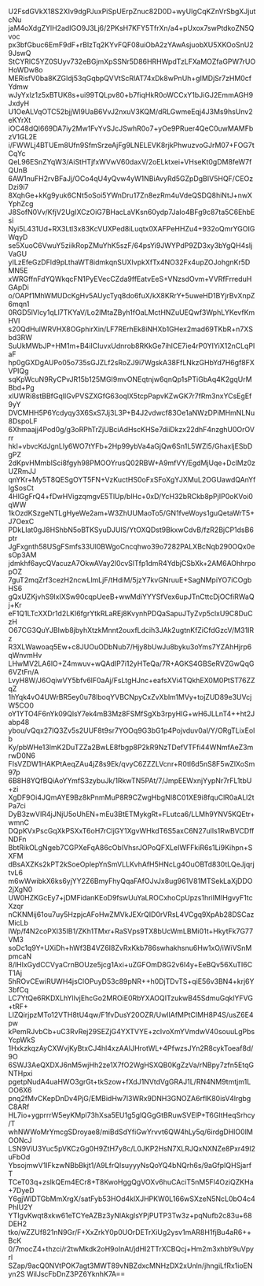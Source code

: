 U2FsdGVkX18S2XIv9dgPJuxPiSpUErpZnuc82D0D+wyUIgCqKZnVrSbgXJjutcNu
jaM4oXdgZYlH2adIGO9J3Lj6/2PKsH7KFY5TfrXn/a4+pUxox7swPtdkoZN5Qvoc
px3bfGbuc6EmF9dF+rBlzTq2KYvFQF08uiObA2zYAwAsjuobXU5XKOoSnU29JswQ
StCYRlC5YZ0SUyv732eBGjmXpSSNr5D86HRHWpdTzLFXaMOZfaGPW7rUOHoWDw8o
MERisfV0ba8KZGldj53qGqbpQVVtScRlAT74xDk8wPnUh+gIMDjSr7zHM0cfYdmw
wJyYxlz1z5xBTUK8s+ui99TQLpv80+b7fiqHkR0oWCCxY1bJiGJ2EmmAGH9JxdyH
U1OeALVqOTC52bjjWl9UaB6VvJ2nxuV3KQM/dRLGwmeEqj4J3Ms9hsUnv2eKYrXt
iOC48dQl669DA7iy2Mw1FvYvSJcJSwhR0o7+yOe9PRuer4QeC0uwMAMFbzV1GL2E
i/FWWLj4BTUEm8Ufn9SfmSrzeAjFg9LNELEVK8rjkPhwuzvoGJrM07+FOG7tCqYc
QeL96ESnZYqW3/AiStHTjfxWVwV60daxV/2oELktxei+VHseKt0gDM8feW7fQUnB
6AW1nuFH2rvBFaJj/OCo4qU4yQvw4yW1NBiAvyRd5GZpDgBIV5HQF/CEOzDzi9i7
8XqhGe+kKg9yuk6CNt5oSoi5YWnDru17Zn8ezRm4uVdeQSDQ8hiNtJ+nwXYphZcg
J8SofN0Vv/KfjV2UgIXCzOiG7BHacLaVKsn60ydp7JaIo4BFg9c87ta5C6EhbEsi
Nyi5L431Ud+RX3Ltl3x83KcVUXPed8iLuqtx0XAFPeHHZu4+932oQmrYGOIGWqyD
se5XuoC6VwuY5ziikRopZMuYhK5szF/64psYi9JWYPdP9ZD3xy3bYgQH4sIjVaGU
yILzEfeGzDFld9pLthaWT8idmkqnSUXIvpkXfTx4NO32Fx4upZOJohgnKr5DMN5E
xWRGffnFdYQWkqcFN1PyEVecCZda9ffEatvEeS+VNzsdOvm+VVRfFrreduHGApDi
o/OAPf1MhWMUDcKgHv5AUycTyq8do6fuX/kX8KRrY+5uweHD1BYjrBvXnpZ6mqn1
0RGD5lVlcy1qLl7TKYaV/Lo2lMtaZByh1fOaLMctHNZuUEQwf3WphLYKevfKmHVI
s20QdHulWRVHX8OGphirXin/LF7RErhEk8iNHXb1GHex2mad69TKbR+n7XSbd3RW
SuUkMWbJP+HM1m+B4iICIuvxUdnrob8RKkGe7ihlCE7ie4rP0YIYiX12nCLqPIaF
hp0gGXDgAUPo05o735sGJZLf2sRoZJ9i7WgskA38FfLNkzGHbYd7H6gf8FXVPIQg
sqKpWcuN9RyCPvJR15b125MGI9mvONEqtnjw6qnQp1sPTiGbAq4K2gqUrMBbd+Pg
xlUWRi8stBBfGqIlGvPVSZXGfG63oqlX5tcpPapvKZwGK7r7fRm3nxYCsEgEf9yY
DVCMHH5P6Ycdyqy3X6SxS7Jj3L3P+B4J2vdwcf83Oe1aNWzDPiMHmNLNu8DspoLF
6Xhmaajj4Pod0g/g3oRPhTrZjUBciAdHscKHSe7diiDkzx22dhF4nzghU0OrOVrr
hkI+vbvcKdJgnLly6WO7tYFb+2Hp99ybVa4aGjQw6Sn1L5WZl5/GhaxljESbDgPZ
2dKpvHMmblSci8fgyh98PMOOYrusQ02RBW+A9mfVY/EgdMjUqe+DclMz0zUZRmJJ
qnYKr+My5T8QESgOYT5FN+VzKuctHS0oFxSFoXgYJXMuL2OGUawdQAnYfIgSosCt
4HlGgFrQ4+fDwHVigzqmgvE5TlUp/blHc+0xD/YcH32bRCkb8pPjIP0oKVoi0qWW
1kOzdKSzgeNTLgHyeWe2am+W3ZhUUMaoTo5/GN1fveWoys1guQetaWrT5+J7OexC
PDkLIat0gJ8HShbN5oBTKSyuDJUlS/YtOXQDst9BkxwCdvB/fzR2BjCP1dsB6ptr
JgFxgnth58USgFSmfs33Ul0BWgoCncqhwo39o7282PALXBcNqb290OQx0esOp3AM
jdmkhf6aycQVacuzA7OkwAVay2l0cvSlTfp1dmR4YdbjCSbXk+2AM6AOhhrpopOZ
7guT2mqZrf3cezH2ncwLlmLjF/tHdiM/5jzY7kvGNruuE+SagNMpiYO7iCOgbHS6
gQxUZKjvhS9lxIXSw90cqpUeeB+wwMdiYYYSfVex6upJTnCttcDjOCfiRWaQj+Kr
eF1Q1LTcXXDr1d2LKl6fgrYtkRLaREj8KvynhPDQaSapuJTyZvp5clxU9C8DuCzH
O67CG3QuYJBlwb8jbyhXtzkMnnt2ouxfLdcih3JAk2ugtnKfZiCfdGzcV/M31IRz
R3XLWawoaq5Ew+c8JUOuODbNub7/Hjy8bUwJu8byku3oYms7YZAhHjrp6qWnvmHv
LHwMV2LA6lO+Z4mwuv+wQAdIP7i12yHTeQa/7R+AGKS4GBSeRVZGwQqG6VZtFn/A
LvyH8W/J6OqiwVY5bfv6lF0aAj/FsLtgHJnc+eafsXVi4TQkhEX0M0PtST76ZZqZ
1hYqk4vO4UWrBR5ey0u78lboqYVBCNpyCxZvXblm1MVy+tojZUD89e3UVcjW5CO0
oY1YTO4F6nYk09QlsY7ek4mB3Mz8FSMfSgXb3rpyHIG+wH6JLLnT4++ht2Jabp48
ybou/vQqx27IQ3Zv5s2UUF8t9sr7YOOq9G3bG1p4Pojvduv0al/Y/ORgTLixEoIb
Ky/pbWHe13lmK2DuTZZa2BwLE8fbgp8P2kR9NzTDefVTFfi44WNmfAeZ3mrwD0N6
FIsVZDW1HAKPtAeqZAu4jZ8s9Ek/qvyC6ZZZLVcnr+R0tl6d5nS8F5wZlXoSm97p
6B8H8YQfBQiAoYYmfS3zybuJk/1RkwTN5PAt/7/JmpEEWxnjYypNr7rFL1tbU+zi
XgDF9Oi4JQmAYE9Bz8kPnmMuP8R9CZwgHbgNI8C01XE9i8fquClR0aALl2tPa7ci
DyB3zwVIR4jJNjU5oUhEN+mEu3BtETMykgRt+FLutca6/LLMh9YNV5KQEtr+wmnC
DQpKVxPscGqXkPSXxT6oH7rCljGY1XgvWHkdT6S5axC6N27ulls1RwBVCDffNDFn
BbtRikOLgNgeb7CGPXeFqA86cObIVhsrJOPoQFXLeIWFFkiR6s1Li9Kihpn+SXFM
dBsAXZKs2kPT2kSoeOplepYnSmVLLKvhAfH5HNcLg4OuOBTd830tLQeJjqrjtvL6
m6wWwibkX6ks6yjYY2Z6BmyFhyQqaFAfOJvJx8ug961V81MTSekLaXjDDO2jXgN0
UW0HZKGcEy7+jDMFidanKEoD9fswUuYaLROCxhoCpUpzs1hriIMIHgvyF1tcXzqr
nCKNMij61ou7uy5HzpjcAFoHwZMVkJEXrQID0rVRsL4VCgq9XpAb28DSCazMicLb
IWp/f4N2coPXl35IB1/ZKh1TMxr+RaSVps9TX8bUcWmLBMi01t+HkytFk7G77VM3
soDc1q9Y+UXiDh+hWf3B4VZ6I8ZvRxKkb786swhakhsnu6Hw1xO/iWiVSnMpmcaN
8/lHlxGydCCVyaCrnBOUze5jcg1Axi+uZGFOmD8G2v6I4y+EeBQv56XuTI6CT1Aj
5hROvCEwiRUWH4jsClOPuyD53c89pNR++h0DjTDvTS+qiE56v3BN4+krj6Y3bfCq
LC7YtQe6RKDXLhYllvjEhcGo2MROiE0RbYXAOQITzukwB45SdmuGqklYFVG+tRF+
LIZQirjpzMTo12VTH8tU4qw/F1fvDusY20OZR/UwlIAfMPtCIMH8P4S/usZ6E4pw
kPemRJvbCb+uC3RvRej29SEZjG4YXTVYE+zcIvoXmYVmdwV40souuLgPbsYcpWkS
1HxkzkqzAyCXWvjKyBtxCJ4hl4xzAAIJHrotWL+4PfwzsJYn2R8cykToeaf8d/9O
6SWJ3AeQXDXJ6nM5wjHh2ze1X7fO2WgHSXQB0KgZzVa/rNBpy7zfn5EtqGNTHpxi
pgetpNudA4uaHWO3grGt+tkSzow+fXdJ1NVtdVgGRAJ1L/RN4NM9tmtjm1LOO6X6
pnq2fMvCKepDnDv4PjG/EMBidHw7l3WRx9DNH3GNOZA6rflK80isV4lrgbgC8ARf
HL7io+ygprrrW5eyKMpl73hXsa5EU1g5glQGgGtBRuwSVElP+T6GltHeqSrhcy/T
whNWWoMrYmcgSDroyae8/miBdSdYfiGwYrvvt6QW4hLy5q/6irdgDHlO0IMOONcJ
LSN9ViU3Yuc5pVKCzGg0H9ZtH7y8c/L0JKP2HsN7XLRJQxNXNZe8Pxr49I2uFbOd
YbsojmwV1IFkzwNBbBkjt1/A9LfrQIsuyyyNsQoYQ4bNQrh6s/9aGfpIQHSjarfT
TCeT03q+zslkQEm4ECr8+T8KwoHggQgVOXv6huCAciT5nM5Fl4OziQZKHa+7DyeD
Y6gjWIDTGbMmXrgX/satFyb53HOd4klXJHPKW0L166wSXzeN5NcL0bO4c4PhIU2Y
YTIgvKwqt8xkw61eTCYeAZBz3yNlAkglsYPjPUTP3Tw3z+pqNufb2c83u+68DEH2
tko/wZZUf821nN9Gr/F+XxZrkY0p0UOrDETrXiUg2ysv1mAR8H1fjBu4aR6++BcK
0/7mocZ4+thzci/r2twMkdk2oH9oInAt/jdHl2TTrXCBQcj+Hm2m3xhbY9uVpyrl
SZap/9acQ0NVtPOK7agt3MWT89vNBZdxcMNHzDX2xUnln/jhngiLfRx1ioENyn2S
WilJscFbDnZ3PZ6YknhK7A==
